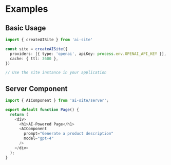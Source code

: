 # Examples

## Basic Usage

```typescript
import { createAISite } from 'ai-site'

const site = createAISite({
  providers: [{ type: 'openai', apiKey: process.env.OPENAI_API_KEY }],
  cache: { ttl: 3600 },
})

// Use the site instance in your application
```

## Server Component

```typescript
import { AIComponent } from 'ai-site/server';

export default function Page() {
  return (
    <div>
      <h1>AI-Powered Page</h1>
      <AIComponent
        prompt="Generate a product description"
        model="gpt-4"
      />
    </div>
  );
}
```
